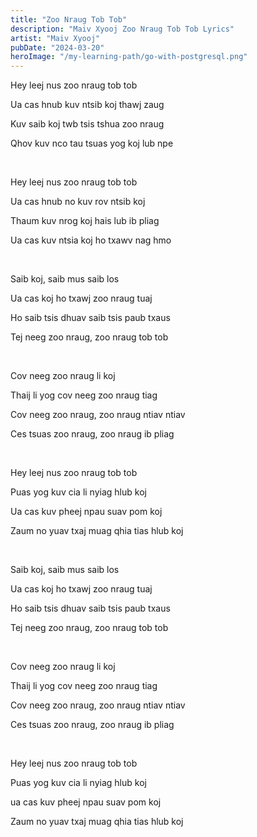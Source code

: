 ```yaml
---
title: "Zoo Nraug Tob Tob"
description: "Maiv Xyooj Zoo Nraug Tob Tob Lyrics"
artist: "Maiv Xyooj"
pubDate: "2024-03-20"
heroImage: "/my-learning-path/go-with-postgresql.png"
---
```


Hey leej nus zoo nraug tob tob

Ua cas hnub kuv ntsib koj thawj zaug

Kuv saib koj twb tsis tshua zoo nraug

Qhov kuv nco tau tsuas yog koj lub npe

<br />

Hey leej nus zoo nraug tob tob

Ua cas hnub no kuv rov ntsib koj

Thaum kuv nrog koj hais lub ib pliag

Ua cas kuv ntsia koj ho txawv nag hmo

<br />

Saib koj, saib mus saib los

Ua cas koj ho txawj zoo nraug tuaj

Ho saib tsis dhuav saib tsis paub txaus

Tej neeg zoo nraug, zoo nraug tob tob

<br />

Cov neeg zoo nraug li koj

Thaij li yog cov neeg zoo nraug tiag

Cov neeg zoo nraug, zoo nraug ntiav ntiav

Ces tsuas zoo nraug, zoo nraug ib pliag

<br />

Hey leej nus zoo nraug tob tob

Puas yog kuv cia li nyiag hlub koj

Ua cas kuv pheej npau suav pom koj

Zaum no yuav txaj muag qhia tias hlub koj

<br />

Saib koj, saib mus saib los

Ua cas koj ho txawj zoo nraug tuaj

Ho saib tsis dhuav saib tsis paub txaus

Tej neeg zoo nraug, zoo nraug tob tob

<br />

Cov neeg zoo nraug li koj

Thaij li yog cov neeg zoo nraug tiag

Cov neeg zoo nraug, zoo nraug ntiav ntiav

Ces tsuas zoo nraug, zoo nraug ib pliag

<br />

Hey leej nus zoo nraug tob tob

Puas yog kuv cia li nyiag hlub koj

ua cas kuv pheej npau suav pom koj

Zaum no yuav txaj muag qhia tias hlub koj
